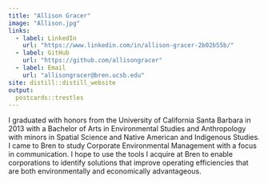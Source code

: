 ```yaml
---
title: "Allison Gracer"
image: "Allison.jpg"
links:
  - label: LinkedIn
    url: "https://www.linkedin.com/in/allison-gracer-2b02b55b/"
  - label: GitHub
    url: "https://github.com/allisongracer"
  - label: Email
    url: "allisongracer@bren.ucsb.edu"
site: distill::distill_website 
output:
  postcards::trestles
---
```

 
I graduated with honors from the University of California Santa Barbara in 2013 with a Bachelor of Arts in Environmental Studies and Anthropology with minors in Spatial Science and Native American and Indigenous Studies. I came to Bren to study Corporate Environmental Management with a focus in communication. I hope to use the tools I acquire at Bren to enable corporations to identify solutions that improve operating efficiencies that are both environmentally and economically advantageous.
